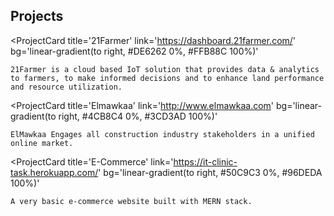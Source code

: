## Projects

<ProjectCard
    title='21Farmer'
    link='https://dashboard.21farmer.com/'
    bg='linear-gradient(to right, #DE6262 0%, #FFB88C 100%)'
>
    21Farmer is a cloud based IoT solution that provides data & analytics to farmers, to make informed decisions and to enhance land performance and resource utilization.
</ProjectCard>

<ProjectCard
    title='Elmawkaa'
    link='http://www.elmawkaa.com'
    bg='linear-gradient(to right, #4CB8C4 0%, #3CD3AD 100%)'
>
    ElMawkaa Engages all construction industry stakeholders in a unified online market.
</ProjectCard>

<ProjectCard
    title='E-Commerce'
    link='https://it-clinic-task.herokuapp.com/'
    bg='linear-gradient(to right, #50C9C3 0%, #96DEDA 100%)'
>
    A very basic e-commerce website built with MERN stack.
</ProjectCard>

